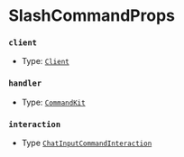 # SlashCommandProps

### `client`

- Type: [`Client`](https://old.discordjs.dev/#/docs/discord.js/main/class/Client)

### `handler`

- Type: [`CommandKit`](/docs/classes/CommandKit)

### `interaction`

- Type [`ChatInputCommandInteraction`](https://old.discordjs.dev/#/docs/discord.js/main/class/ChatInputCommandInteraction)
